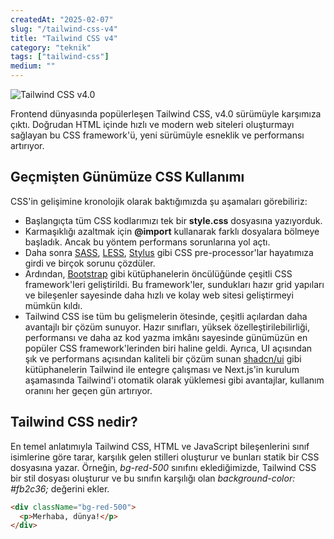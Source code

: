```yaml
---
createdAt: "2025-02-07"
slug: "/tailwind-css-v4"
title: "Tailwind CSS v4"
category: "teknik"
tags: ["tailwind-css"]
medium: ""
---
```


![Tailwind CSS v4.0](/blog/2025-01-29/tailwind-css-v4.png)

Frontend dünyasında popülerleşen Tailwind CSS, v4.0 sürümüyle karşımıza çıktı. Doğrudan HTML içinde hızlı ve modern web siteleri oluşturmayı sağlayan bu CSS framework'ü, yeni sürümüyle esneklik ve performansı artırıyor.

## Geçmişten Günümüze CSS Kullanımı

CSS'in gelişimine kronolojik olarak baktığımızda şu aşamaları görebiliriz:

- Başlangıçta tüm CSS kodlarımızı tek bir **style.css** dosyasına yazıyorduk.
- Karmaşıklığı azaltmak için **@import** kullanarak farklı dosyalara bölmeye başladık. Ancak bu yöntem performans sorunlarına yol açtı.
- Daha sonra <a href="https://sass-lang.com/" target="_blank" rel="noopener noreferrer">SASS</a>, <a href="https://lesscss.org/" target="_blank" rel="noopener noreferrer">LESS</a>, <a href="https://stylus-lang.com/" target="_blank" rel="noopener noreferrer">Stylus</a> gibi CSS pre-processor'lar hayatımıza girdi ve birçok sorunu çözdüler.
- Ardından, <a href="https://getbootstrap.com/" target="_blank" rel="noopener noreferrer">Bootstrap</a> gibi kütüphanelerin öncülüğünde çeşitli CSS framework'leri geliştirildi. Bu framework'ler, sundukları hazır grid yapıları ve bileşenler sayesinde daha hızlı ve kolay web sitesi geliştirmeyi mümkün kıldı.
- Tailwind CSS ise tüm bu gelişmelerin ötesinde, çeşitli açılardan daha avantajlı bir çözüm sunuyor. Hazır sınıfları, yüksek özelleştirilebilirliği, performansı ve daha az kod yazma imkânı sayesinde günümüzün en popüler CSS framework'lerinden biri haline geldi. Ayrıca, UI açısından şık ve performans açısından kaliteli bir çözüm sunan <a href="https://ui.shadcn.com/" target="_blank" rel="noopener noreferrer">shadcn/ui</a> gibi kütüphanelerin Tailwind ile entegre çalışması ve Next.js'in kurulum aşamasında Tailwind'i otomatik olarak yüklemesi gibi avantajlar, kullanım oranını her geçen gün artırıyor.

## Tailwind CSS nedir?

En temel anlatımıyla Tailwind CSS, HTML ve JavaScript bileşenlerini sınıf isimlerine göre tarar, karşılık gelen stilleri oluşturur ve bunları statik bir CSS dosyasına yazar. Örneğin, *bg-red-500* sınıfını eklediğimizde, Tailwind CSS bir stil dosyası oluşturur ve bu sınıfın karşılığı olan *background-color: #fb2c36;* değerini ekler.

```html
<div className="bg-red-500">
  <p>Merhaba, dünya!</p>
</div>
```